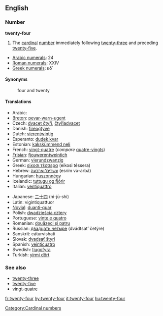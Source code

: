 ==English==

===Number===
'''twenty-four'''

# The [[cardinal]] [[number]] immediately following [[twenty-three]] and preceding [[twenty-five]].

*[[w:Arabic numerals|Arabic numerals]]: 24
*[[w:Roman numerals|Roman numerals]]: XXIV
*[[w:Greek numerals|Greek numerals]]: κδ΄
====Synonyms====
:four and twenty

====Translations====
{{top}}
*Arabic: {{ARchar|[[اربعة وعشرين]]}} {{unicode|(’arbáʕa w-ʕišrí:n)}}
*[[Breton]]: [[pevar-warn-ugent]]
*Czech: [[dvacet čtyři]], [[čtyřiadvacet]]
*Danish: [[fireogtyve]]
*Dutch: [[vierentwintig]]
*Esperanto: [[dudek kvar]]
*Estonian: [[kakskümmend neli]]
*French: [[vingt-quatre]] {{m}} (''compare'' [[quatre-vingts]])
*[[Frisian]]: [[fjouwerentweintich]]
*German: [[vierundzwanzig]]
*Greek: [[είκοσι τέσσερα]] (eíkosi téssera)
*Hebrew: [[עשרים־וארבעה]] (esrím və-arbá)
*Hungarian: [[huszonnégy]]
*Icelandic: [[tuttugu og fjórir]]
*Italian: [[ventiquattro]]
{{mid}}
*Japanese: [[二十四]] (ni-jū-shi)
*Latin: vigintiquattuor
*[[Novial]]: [[duanti-quar]]
*Polish: [[dwadzieścia cztery]]
*Portuguese: [[vinte e quatro]] {{m}}
*Romanian: [[douăzeci şi patru]]
*Russian: [[двадцать четыре]] (dvádtsat’ četýre)
*Sanskrit: cáturvi{{m}}shati
*Slovak: [[dvadsať štyri]]
*Spanish: [[veinticuatro]]
*Swedish: [[tjugofyra]]
*Turkish: [[yirmi dört]]
{{bottom}}

===See also===
*[[twenty-three]]
*[[twenty-five]]
*[[vingt-quatre]]

[[Category:Cardinal numbers]]

[[fr:twenty-four]]
[[hy:twenty-four]]
[[it:twenty-four]]
[[hu:twenty-four]]